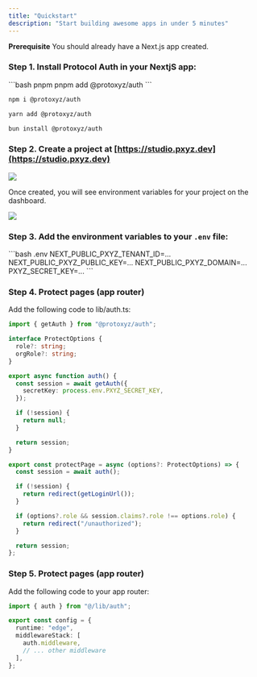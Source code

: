 ```yaml
---
title: "Quickstart"
description: "Start building awesome apps in under 5 minutes"
---
```


<Info>**Prerequisite** You should already have a Next.js app created.</Info>

### Step 1. Install Protocol Auth in your NextjS app:

<CodeGroup>
```bash pnpm
pnpm add @protoxyz/auth
```

```bash npm
npm i @protoxyz/auth
```

```bash yarn
yarn add @protoxyz/auth
```

```bash bun
bun install @protoxyz/auth
```

</CodeGroup>

### Step 2. Create a project at [https://studio.pxyz.dev](https://studio.pxyz.dev)

<Frame>
  <img
    src="/images/studio-create-project.png"
    style={{ borderRadius: "0.5rem" }}
  />
</Frame>

Once created, you will see environment variables for your project on the dashboard.

<Frame>
  <img src="/images/studio-dashboard.png" style={{ borderRadius: "0.5rem" }} />
</Frame>

### Step 3. Add the environment variables to your `.env` file:

<CodeGroup>
```bash .env
NEXT_PUBLIC_PXYZ_TENANT_ID=...
NEXT_PUBLIC_PXYZ_PUBLIC_KEY=...
NEXT_PUBLIC_PXYZ_DOMAIN=...
PXYZ_SECRET_KEY=...
```

</CodeGroup>

### Step 4. Protect pages (app router)

Add the following code to lib/auth.ts:

```ts
import { getAuth } from "@protoxyz/auth";

interface ProtectOptions {
  role?: string;
  orgRole?: string;
}

export async function auth() {
  const session = await getAuth({
    secretKey: process.env.PXYZ_SECRET_KEY,
  });

  if (!session) {
    return null;
  }

  return session;
}

export const protectPage = async (options?: ProtectOptions) => {
  const session = await auth();

  if (!session) {
    return redirect(getLoginUrl());
  }

  if (options?.role && session.claims?.role !== options.role) {
    return redirect("/unauthorized");
  }

  return session;
};
```

### Step 5. Protect pages (app router)

Add the following code to your app router:

```ts
import { auth } from "@/lib/auth";

export const config = {
  runtime: "edge",
  middlewareStack: [
    auth.middleware,
    // ... other middleware
  ],
};
```
